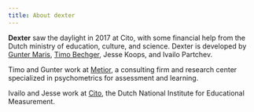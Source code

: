 ```yaml
---
title: About dexter
---
```


<style>
.dont-index{ display: none !important;}
</style>

**Dexter** saw the daylight in 2017 at Cito, with some financial help from the Dutch ministry of education, culture, and science. Dexter is developed by [Gunter Maris](https://metior.consulting/abou-us/), [Timo Bechger](https://metior.consulting/abou-us/), Jesse Koops, and Ivailo Partchev. 


Timo and Gunter work at [Metior](https://metior.consulting/), a consulting firm and research center specialized in psychometrics for assessment and learning.

Ivailo and Jesse work at [Cito](https://www.cito.com), the Dutch National Institute for Educational Measurement.
